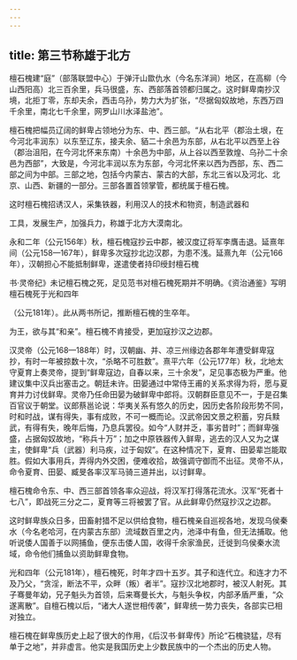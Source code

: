```yaml
---
---
---
```

title: 第三节称雄于北方
---



檀石槐建“庭”（部落联盟中心）于弹汗山欼仇水（今名东洋涧）地区，在高柳（今山西阳高）北三百余里，兵马很盛，东、西部落首领都归属之。这时鲜卑南抄汉境，北拒丁零，东却夫余，西击乌孙，势力大为扩张，“尽据匈奴故地，东西万四千余里，南北七千余里，网罗山川水泽盐池”。

檀石槐把幅员辽阔的鲜卑占领地分为东、中、西三部。“从右北平（郡治土垠，在今河北丰润东）以东至辽东，接夫余、貊二十余邑为东部，从右北平以西至上谷（郡治沮阳，在今河北怀来东南）十余邑为中部，从上谷以西至敦煌、乌孙二十余邑为西部”，大致是，今河北丰润以东为东部，今河北怀来以西为西部，东、西二部之间为中部。三部之地，包括今内蒙古、蒙古的大部，东北三省以及河北、北京、山西、新疆的一部分。三部各置首领掌管，都统属于檀石槐。

这时檀石槐招诱汉人，采集铁器，利用汉人的技术和物资，制造武器和

工具，发展生产，加强兵力，称雄于北方大漠南北。

永和二年（公元156年）秋，檀石槐寇抄云中郡，被汉度辽将军李膺击退。延熹年间（公元158—167年），鲜卑多次寇抄北边汉郡，为患不浅。延熹九年（公元166年），汉朝担心不能抵制鲜卑，遂遣使者持印绶封檀石槐

书·灵帝纪》未记檀石槐之死，足见范书对檀石槐死期并不明确。《资治通鉴》写明檀石槐死于光和四年

（公元181年）。此从两书所记，推断檀石槐的生卒年。

为王，欲与其“和亲”。檀石槐不肯接受，更加寇抄汉之边郡。

汉灵帝（公元168—188年）时，汉朝幽、并、凉三州缘边各郡年年遭受鲜卑寇抄，有时一年被掠数十次，“杀略不可胜数”。熹平六年（公元177年）秋，北地太守夏育上奏灵帝，提到“鲜卑寇边，自春以来，三十余发”，足见事态极为严重。他建议集中汉兵出塞击之。朝廷未许。田晏通过中常侍王甫的关系求得为将，愿与夏育并力讨伐鲜卑。灵帝乃任命田晏为破鲜卑中郎将。汉朝群臣意见不一，于是召集百官议于朝堂。议郎蔡邕论说：华夷关系有悠久的历史，因历史各阶段形势不同，时和时战，谋有得失，事有成败，不可一概而论。汉武帝因文景之积蓄，穷兵黩武，有得有失，晚年后悔，乃息兵罢役。如今“人财并乏，事劣昔时”；而鲜卑强盛，占据匈奴故地，“称兵十万”；加之中原铁器传入鲜卑，逃去的汉人又为之谋主，使鲜卑“兵（武器）利马疾，过于匈奴”。在这种情况下，夏育、田晏辈岂能取胜。假如大事用兵，弄得内外交困，便难收拾，故强调守御而不出征。灵帝不从，命令夏育、田晏、臧旻各率汉军马骑三道并出，以讨鲜卑。

檀石槐命令东、中、西三部首领各率众迎战，将汉军打得落花流水。汉军“死者十七八”，即战死三分之二，夏育等三将被罢了官。从此鲜卑仍然寇抄汉之边郡。

这时鲜卑族众日多，田畜射猎不足以供给食物，檀石槐亲自巡视各地，发现乌侯秦水（今名老哈河，在内蒙古东部）流域数百里之内，池泽中有鱼，但无法捕取。他听说倭人国善于以网捕鱼，便东击倭人国，收得千余家渔民，迁徙到乌侯秦水流域，命令他们捕鱼以资助鲜卑食物。

光和四年（公元181年），檀石槐死，时年才四十五岁。其子和连代立。和连才力不及乃父，“贪淫，断法不平，众畔（叛）者半”。寇抄汉北地郡时，被汉人射死。其子骞曼年幼，兄子魁头为首领，后来骞曼长大，与魁头争权，内部矛盾严重，“众遂离散”。自檀石槐以后，“诸大人遂世相传袭”，鲜卑统一势力丧失，各部实已相对独立。

檀石槐在鲜卑族历史上起了很大的作用，《后汉书·鲜卑传》所论“石槐骁猛，尽有单于之地”，并非虚言。他实是我国历史上少数民族中的一个杰出的历史人物。
